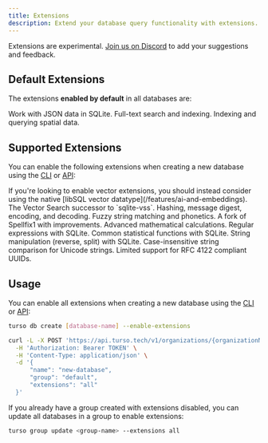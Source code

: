 ```yaml
---
title: Extensions
description: Extend your database query functionality with extensions.
---
```


<Warning>

Extensions are experimental. [Join us on Discord](https://discord.gg/turso) to add your suggestions and feedback.

</Warning>

## Default Extensions

The extensions **enabled by default** in all databases are:

<CardGroup>
  <Card title="JSON" href="https://www.sqlite.org/json1.html">
    Work with JSON data in SQLite.
  </Card>
  <Card title="Full-Text Search" href="https://www.sqlite.org/fts5.html">
    Full-text search and indexing.
  </Card>
  <Card title="R*Tree" href="https://www.sqlite.org/rtree.html">
    Indexing and querying spatial data.
  </Card>
</CardGroup>

## Supported Extensions

You can enable the following extensions when creating a new database using the [CLI](/cli) or [API](/api-reference/databases):

<Info>
  If you're looking to enable vector extensions, you should instead consider
  using the native [libSQL vector datatype](/features/ai-and-embeddings).
</Info>

<CardGroup>
  <Card title="sqlite-vec" href="https://github.com/asg017/sqlite-vec">
    The Vector Search successor to `sqlite-vss`.
  </Card>
  <Card
    title="SQLean Crypto"
    href="https://github.com/nalgeon/sqlean/blob/main/docs/crypto.md"
  >
    Hashing, message digest, encoding, and decoding.
  </Card>
  <Card
    title="SQLean Fuzzy"
    href="https://github.com/nalgeon/sqlean/blob/main/docs/fuzzy.md"
  >
    Fuzzy string matching and phonetics. A fork of Spellfix1 with improvements.
  </Card>
  <Card
    title="SQLean Math"
    href="https://github.com/nalgeon/sqlean/blob/main/docs/math.md"
  >
    Advanced mathematical calculations.
  </Card>
  <Card
    title="SQLean Regexp"
    href="https://github.com/nalgeon/sqlean/blob/main/docs/regexp.md"
  >
    Regular expressions with SQLite.
  </Card>
  <Card
    title="SQLean Stats"
    href="https://github.com/nalgeon/sqlean/blob/main/docs/stats.md"
  >
    Common statistical functions with SQLite.
  </Card>
  <Card
    title="SQLean Text"
    href="https://github.com/nalgeon/sqlean/blob/main/docs/text.md"
  >
    String manipulation (reverse, split) with SQLite.
  </Card>
  <Card
    title="SQLean Unicode"
    href="https://github.com/nalgeon/sqlean/blob/main/docs/text.md"
  >
    Case-insensitive string comparison for Unicode strings.
  </Card>
  <Card
    title="SQLean UUID"
    href="https://github.com/nalgeon/sqlean/blob/main/docs/uuid.md"
  >
    Limited support for RFC 4122 compliant UUIDs.
  </Card>
</CardGroup>

## Usage

You can enable all extensions when creating a new database using the [CLI](/cli/db/create) or [API](/api-reference/databases/create):

<CodeGroup>

```bash Turso CLI
turso db create [database-name] --enable-extensions
```

```bash Platform API
curl -L -X POST 'https://api.turso.tech/v1/organizations/{organizationName}/databases' \
  -H 'Authorization: Bearer TOKEN' \
  -H 'Content-Type: application/json' \
  -d '{
      "name": "new-database",
      "group": "default",
      "extensions": "all"
  }'
```

</CodeGroup>

If you already have a group created with extensions disabled, you can update all databases in a group to enable extensions:

```bash
turso group update <group-name> --extensions all
```

